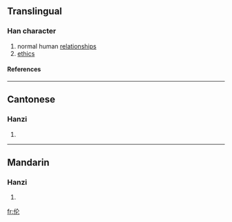 {{see|倫}}

==Translingual==
===Han character===
{{Han char|rn=9|rad=人|as=04|sn=6|four=|canj=人人心 (OOP)}}
# normal human [[relationships]]
# [[ethics]]
====References====
{{Han ref|kx=0096.121|hdz=10124.100|uh=4F26|ud=20262}}
----
==Cantonese==
===Hanzi===
{{yue-hanzi|jyut=|y=leun4}}
# {{defn|Cantonese}}
----
==Mandarin==
===Hanzi===
{{cmn-hanzi|tra=倫|pin=[[lún]] (lun2)|wg=lun<sup>2</sup>}}
# {{defn|Mandarin}}




[[fr:伦]]